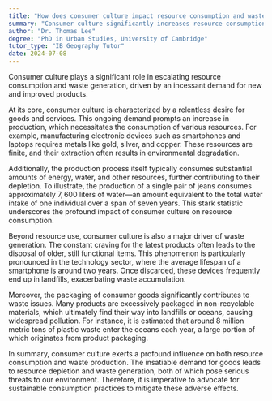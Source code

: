 ```yaml
---
title: "How does consumer culture impact resource consumption and waste?"
summary: "Consumer culture significantly increases resource consumption and waste due to the constant demand for new and improved products."
author: "Dr. Thomas Lee"
degree: "PhD in Urban Studies, University of Cambridge"
tutor_type: "IB Geography Tutor"
date: 2024-07-08
---
```


Consumer culture plays a significant role in escalating resource consumption and waste generation, driven by an incessant demand for new and improved products.

At its core, consumer culture is characterized by a relentless desire for goods and services. This ongoing demand prompts an increase in production, which necessitates the consumption of various resources. For example, manufacturing electronic devices such as smartphones and laptops requires metals like gold, silver, and copper. These resources are finite, and their extraction often results in environmental degradation.

Additionally, the production process itself typically consumes substantial amounts of energy, water, and other resources, further contributing to their depletion. To illustrate, the production of a single pair of jeans consumes approximately $7,600$ liters of water—an amount equivalent to the total water intake of one individual over a span of seven years. This stark statistic underscores the profound impact of consumer culture on resource consumption.

Beyond resource use, consumer culture is also a major driver of waste generation. The constant craving for the latest products often leads to the disposal of older, still functional items. This phenomenon is particularly pronounced in the technology sector, where the average lifespan of a smartphone is around two years. Once discarded, these devices frequently end up in landfills, exacerbating waste accumulation.

Moreover, the packaging of consumer goods significantly contributes to waste issues. Many products are excessively packaged in non-recyclable materials, which ultimately find their way into landfills or oceans, causing widespread pollution. For instance, it is estimated that around $8$ million metric tons of plastic waste enter the oceans each year, a large portion of which originates from product packaging.

In summary, consumer culture exerts a profound influence on both resource consumption and waste production. The insatiable demand for goods leads to resource depletion and waste generation, both of which pose serious threats to our environment. Therefore, it is imperative to advocate for sustainable consumption practices to mitigate these adverse effects.
    